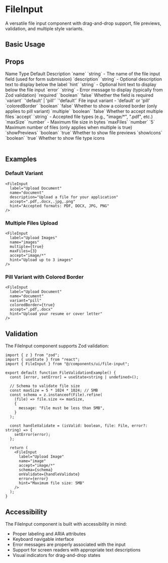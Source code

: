 # FileInput

A versatile file input component with drag-and-drop support, file previews, validation, and multiple style variants.

## Basic Usage

<ComponentTabs name="file-input-basic" />

<InstallationInstructions componentName="file-input" />

## Props

<Table>
  <TableHeader>
    <TableRow>
      <TableHead>Name</TableHead>
      <TableHead>Type</TableHead>
      <TableHead>Default</TableHead>
      <TableHead>Description</TableHead>
    </TableRow>
  </TableHeader>
  <TableBody>
    <TableRow>
      <TableCell>`name`</TableCell>
      <TableCell>`string`</TableCell>
      <TableCell>-</TableCell>
      <TableCell>The name of the file input field (used for form submission)</TableCell>
    </TableRow>
    <TableRow>
      <TableCell>`description`</TableCell>
      <TableCell>`string`</TableCell>
      <TableCell>-</TableCell>
      <TableCell>Optional description text to display below the label</TableCell>
    </TableRow>
    <TableRow>
      <TableCell>`hint`</TableCell>
      <TableCell>`string`</TableCell>
      <TableCell>-</TableCell>
      <TableCell>Optional hint text to display below the file input</TableCell>
    </TableRow>
    <TableRow>
      <TableCell>`error`</TableCell>
      <TableCell>`string`</TableCell>
      <TableCell>-</TableCell>
      <TableCell>Error message to display (typically from Zod validation)</TableCell>
    </TableRow>
    <TableRow>
      <TableCell>`required`</TableCell>
      <TableCell>`boolean`</TableCell>
      <TableCell>`false`</TableCell>
      <TableCell>Whether the field is required</TableCell>
    </TableRow>
    <TableRow>
      <TableCell>`variant`</TableCell>
      <TableCell>`'default' | 'pill'`</TableCell>
      <TableCell>`'default'`</TableCell>
      <TableCell>File input variant - 'default' or 'pill'</TableCell>
    </TableRow>
    <TableRow>
      <TableCell>`coloredBorder`</TableCell>
      <TableCell>`boolean`</TableCell>
      <TableCell>`false`</TableCell>
      <TableCell>Whether to show a colored border (only applies to pill variant)</TableCell>
    </TableRow>
    <TableRow>
      <TableCell>`multiple`</TableCell>
      <TableCell>`boolean`</TableCell>
      <TableCell>`false`</TableCell>
      <TableCell>Whether to accept multiple files</TableCell>
    </TableRow>
    <TableRow>
      <TableCell>`accept`</TableCell>
      <TableCell>`string`</TableCell>
      <TableCell>-</TableCell>
      <TableCell>Accepted file types (e.g., "image/*", ".pdf", etc.)</TableCell>
    </TableRow>
    <TableRow>
      <TableCell>`maxSize`</TableCell>
      <TableCell>`number`</TableCell>
      <TableCell>-</TableCell>
      <TableCell>Maximum file size in bytes</TableCell>
    </TableRow>
    <TableRow>
      <TableCell>`maxFiles`</TableCell>
      <TableCell>`number`</TableCell>
      <TableCell>`5`</TableCell>
      <TableCell>Maximum number of files (only applies when multiple is true)</TableCell>
    </TableRow>
    <TableRow>
      <TableCell>`showPreviews`</TableCell>
      <TableCell>`boolean`</TableCell>
      <TableCell>`true`</TableCell>
      <TableCell>Whether to show file previews</TableCell>
    </TableRow>
    <TableRow>
      <TableCell>`showIcons`</TableCell>
      <TableCell>`boolean`</TableCell>
      <TableCell>`true`</TableCell>
      <TableCell>Whether to show file type icons</TableCell>
    </TableRow>
  </TableBody>
</Table>

## Examples

### Default Variant

```tsx
<FileInput
  label="Upload Document"
  name="document"
  description="Upload a file for your application"
  accept=".pdf,.docx,.jpg,.png"
  hint="Accepted formats: PDF, DOCX, JPG, PNG"
/>
```

### Multiple Files Upload

```tsx
<FileInput
  label="Upload Images"
  name="images"
  multiple={true}
  maxFiles={3}
  accept="image/*"
  hint="Upload up to 3 images"
/>
```

### Pill Variant with Colored Border

```tsx
<FileInput
  label="Upload Document"
  name="document"
  variant="pill"
  coloredBorder={true}
  accept=".pdf,.docx"
  hint="Upload your resume or cover letter"
/>
```

## Validation

The FileInput component supports Zod validation:

```tsx
import { z } from "zod";
import { useState } from "react";
import { FileInput } from "@/components/ui/file-input";

export default function FileValidationExample() {
  const [error, setError] = useState<string | undefined>();
  
  // Schema to validate file size
  const maxSize = 5 * 1024 * 1024; // 5MB
  const schema = z.instanceof(File).refine(
    (file) => file.size <= maxSize,
    {
      message: "File must be less than 5MB",
    }
  );
  
  const handleValidate = (isValid: boolean, file: File, error?: string) => {
    setError(error);
  };
  
  return (
    <FileInput
      label="Upload Image"
      name="image"
      accept="image/*"
      schema={schema}
      onValidate={handleValidate}
      error={error}
      hint="Maximum file size: 5MB"
    />
  );
}
```

## Accessibility

The FileInput component is built with accessibility in mind:

- Proper labeling and ARIA attributes
- Keyboard navigable interface
- Error messages are properly associated with the input
- Support for screen readers with appropriate text descriptions
- Visual indicators for drag-and-drop states
